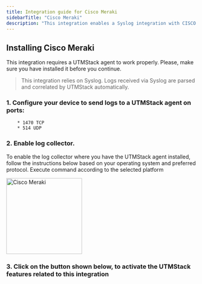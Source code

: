 ```yaml
---
title: Integration guide for Cisco Meraki
sidebarTitle: "Cisco Meraki"
description: "This integration enables a Syslog integration with CISCO Meraki firewalls. Configure your Meraki device to send logs to complete the integration."
---
```


## Installing Cisco Meraki

<Warning>
   This integration requires a UTMStack agent to work properly. Please, make sure you have installed it before you continue.
</Warning>

> This integration relies on Syslog. Logs received via Syslog are parsed and correlated by UTMStack automatically.


### 1. Configure your device to send logs to a UTMStack agent on ports:
        * 1470 TCP
        * 514 UDP

### 2. Enable log collector.

<Note>
    To enable the log collector where you have the UTMStack agent installed, follow the instructions below based on your operating system and preferred protocol.
</Note>

<Tip>
    Execute command according to the selected platform
</Tip>

<img
  height="200"
  className="block rounded-xl"
  src="/images/integrations/ciscomeraki/step2.png"
  alt="Cisco Meraki"
/>

### 3. Click on the button shown below, to activate the UTMStack features related to this integration